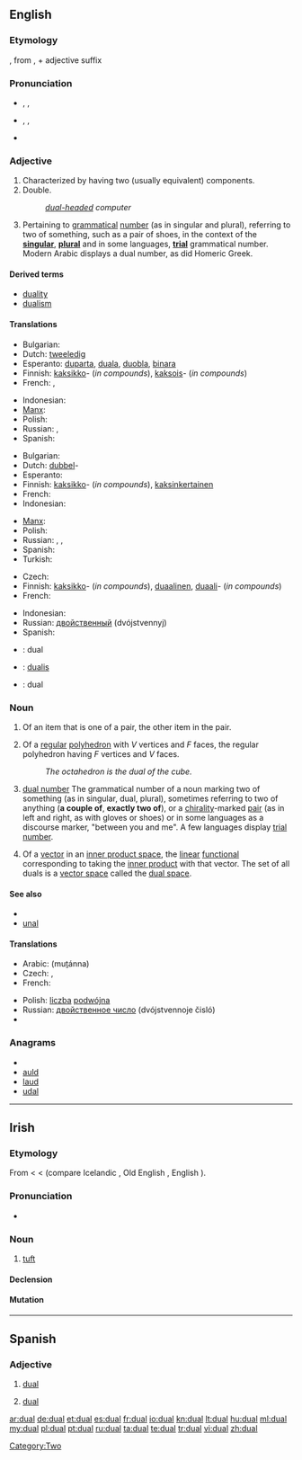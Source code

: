 ==English==

===Etymology===
{{etyl|la}} {{term|dualis||lang=la|two}}, from {{term|duo|duo|lang=la|two}}, + adjective suffix {{term|-alis|lang=la}}

===Pronunciation===
* {{a|UK}} {{enPR|dyo͝oəl}}, {{IPA|/djʊəl/}}, {{SAMPA|/djU@l/}}
* {{a|US}} {{enPR|do͞o'əl}}, {{IPA|/ˈdu.əl/}}, {{SAMPA|/"du.@l/}}
*: {{rhymes|ʊəl}}
* {{homophones|duel}}

===Adjective===
{{en-adj|-}}

# Characterized by having two (usually equivalent) components.
# Double.
#: ''[[dual-headed]] computer''
# {{grammar}} Pertaining to [[grammatical]] [[number]] (as in singular and plural), referring to two of something, such as a pair of shoes, in the context of the '''[[singular]]''', '''[[plural]]''' and in some languages, '''[[trial number|trial]]''' grammatical number. Modern Arabic displays a dual number, as did Homeric Greek.

====Derived terms====
* [[duality]]
* [[dualism]]

====Translations====
{{trans-top|having two components}}
* Bulgarian: {{t|bg|от две части}}
* Dutch: [[tweeledig]]
* Esperanto: [[duparta]], [[duala]], [[duobla]], [[binara]]
* Finnish: [[kaksikko]]- (''in compounds''), [[kaksois]]- (''in compounds'')
* French: {{t+|fr|double|m|f}}, {{t+|fr|duel|m}}
{{trans-mid}}
* Indonesian: {{t|id|dwi|xs=Indonesian}}
* [[Manx]]: {{t|gv|dooblit}}
* Polish: {{t+|pl|podwójny|m}}
* Russian: {{t+|ru|двойной|tr=dvojnój}}, {{t+|ru|двойственный|tr=dvójstvennyj}}
* Spanish: {{t-|es|doble}}
{{trans-bottom}}

{{trans-top|double}}
* Bulgarian: {{t|bg|двоен}}
* Dutch: [[dubbel]]-
* Esperanto: {{t-|eo|duobla|xs=Esperanto}}
* Finnish: [[kaksikko]]- (''in compounds''), [[kaksinkertainen]]
* French: {{t+|fr|double|m|f}}
* Indonesian: {{t-|id|ganda|xs=Indonesian}}
{{trans-mid}}
* [[Manx]]: {{t|gv|dooblit}}
* Polish: {{t+|pl|podwójny|m}}
* Russian: {{t+|ru|двойной|tr=dvojnój}}, {{t+|ru|двоякий|tr=dvojákij}}, {{t+|ru|сдвоенный|tr=sdvójennyj}}
* Spanish: {{t-|es|doble}}
* Turkish: {{t|tr|çift}}
{{trans-bottom}}

{{trans-top|in grammar}}
* Czech: {{t|cs|duálový}}
* Finnish: [[kaksikko]]- (''in compounds''), [[duaalinen]], [[duaali]]- (''in compounds'')
* French: {{t+|fr|duel|m}}
{{trans-mid}}
* Indonesian: {{t-|id|dual|xs=Indonesian}}
* Russian: [[двойственный]] (dvójstvennyj) {{m}}
* Spanish: {{t+|es|dual}}
{{trans-bottom}}

{{checktrans}}

* {{ttbc|Interlingua}}: dual
* {{ttbc|Latin}}: [[dualis]]
* {{ttbc|ro}}: dual

===Noun===
{{en-noun}}

# Of an item that is one of a pair, the other item in the pair.
# {{geometry}} Of a [[regular]] [[polyhedron]] with ''V'' vertices and ''F'' faces, the regular polyhedron having ''F'' vertices and ''V'' faces.
#: ''The octahedron is the dual of the cube.''
# {{grammar}} [[dual number]] The grammatical number of a noun marking two of something (as in singular, dual, plural), sometimes referring to two of anything ('''a couple of''', '''exactly two of'''), or a [[chirality]]-marked  [[pair]] (as in left and right, as with gloves or shoes) or in some languages as a discourse marker, "between you and me". A few languages display [[trial number]].
# {{mathematics}} Of a [[vector]] in an [[inner product space]], the [[linear]] [[functional]] corresponding to taking the [[inner product]] with that vector. The set of all duals is a [[vector space]] called the [[dual space]].

====See also====
* {{list|en|grammatical numbers}}
* [[unal]]

====Translations====
{{trans-top|grammatical number of a noun marking two of something}}
* Arabic: {{Arab|[[مثنى]]}} (muṯánna)
* Czech: {{t+|cs|duál|m}}, {{t+|cs|dvojné číslo|n}}
* French: {{t+|fr|duel|m}}
{{trans-mid}}
* Polish: [[liczba]] [[podwójna]] {{f}}
* Russian: [[двойственное число]] (dvójstvennoje čisló) {{m}}
* {{trreq|Slovene}}
{{trans-bottom}}

===Anagrams===
* {{alphagram|adlu}}
* [[auld#English|auld]]
* [[laud#English|laud]]
* [[udal#English|udal]]

[[Category:Two]]

----

==Irish==

===Etymology===
From {{etyl|sga|ga}} {{term|dúal||tress, lock of hair|lang=sga}} < {{proto|Celtic|doklo-|lang=ga}} < {{proto|Indo-European|dok̑-lo-|lang=ga}} (compare Icelandic {{term|tagl||horse's tail|lang=is}}, Old English {{term|tægel|lang=ang}}, English {{term|tail}}).

===Pronunciation===
* {{IPA|lang=ga|[d̪ˠuəl̪ˠ]}}

===Noun===
{{infl|ga|noun|g=m}}

# [[tuft]]

====Declension====
{{ga-noun-m1|d|ual|uail}}

====Mutation====
{{ga mut cons|d|ual}}

----

==Spanish==

===Adjective===
{{es-adj|pl=duales}}

# [[#English|dual]]
# {{grammar|lang=es}} [[#English|dual]]

[[ar:dual]]
[[de:dual]]
[[et:dual]]
[[es:dual]]
[[fr:dual]]
[[io:dual]]
[[kn:dual]]
[[lt:dual]]
[[hu:dual]]
[[ml:dual]]
[[my:dual]]
[[pl:dual]]
[[pt:dual]]
[[ru:dual]]
[[ta:dual]]
[[te:dual]]
[[tr:dual]]
[[vi:dual]]
[[zh:dual]]